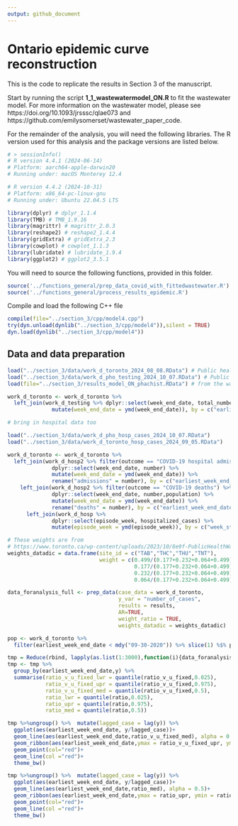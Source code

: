 ```yaml
---
output: github_document
---
```


<!-- README.md is generated from the README.Rmd. Please edit that file -->

# Ontario epidemic curve reconstruction
This is the code to replicate the results in Section 3 of the manuscript. 

Start by running the script **1_1_wastewatermodel_ON.R** to fit the wastewater model. For more information on the wastewater model, please see https://doi.org/10.1093/jrsssc/qlae073 and https://github.com/emilysomerset/wastewater_paper_code. 

For the remainder of the analysis, you will need the following libraries. The R version used for this analysis and the package versions are listed below.

```r
# > sessionInfo()
# R version 4.4.1 (2024-06-14)
# Platform: aarch64-apple-darwin20
# Running under: macOS Monterey 12.4

# R version 4.4.2 (2024-10-31)
# Platform: x86_64-pc-linux-gnu
# Running under: Ubuntu 22.04.5 LTS

library(dplyr) # dplyr_1.1.4
library(TMB) # TMB_1.9.16
library(magrittr) # magrittr_2.0.3
library(reshape2) # reshape2_1.4.4
library(gridExtra) # gridExtra_2.3
library(cowplot) # cowplot_1.1.3
library(lubridate) # lubridate_1.9.4
library(ggplot2) # ggplot2_3.5.1
```

You will need to source the following functions, provided in this folder. 
```r
source('../functions_general/prep_data_covid_with_fittedwastewater.R')
source('../functions_general/process_results_epidemic.R')
```

Compile and load the following C++ file
```r
compile(file="../section_3/cpp/model4.cpp")
try(dyn.unload(dynlib("../section_3/cpp/model4")),silent = TRUE)
dyn.load(dynlib("../section_3/cpp/model4"))
```

## Data and data preparation

```r
load("../section_3/data/work_d_toronto_2024_08_08.RData") # Public health ontario covid cases
load("../section_3/data/work_d_pho_testing_2024_10_07.RData") # Public health ontario testing
load(file="../section_3/results_model_ON_phachist.RData") # from the wastewater model

work_d_toronto <- work_d_toronto %>% 
  left_join(work_d_testing %>% dplyr::select(week_end_date, total_number_of_tests) %>% 
              mutate(week_end_date = ymd(week_end_date)), by = c("earliest_week_end_date"="week_end_date"))

# bring in hospital data too

load("../section_3/data/work_d_pho_hosp_cases_2024_10_07.RData")
load("../section_3/data/work_d_toronto_hosp_cases_2024_09_05.RData")

work_d_toronto <- work_d_toronto %>% 
  left_join(work_d_hosp2 %>% filter(outcome == "COVID-19 hospital admissions (up to January 20, 2024)") %>% 
              dplyr::select(week_end_date, number) %>% 
              mutate(week_end_date = ymd(week_end_date)) %>% 
              rename("admissions" = number), by = c("earliest_week_end_date"="week_end_date")) %>% 
    left_join(work_d_hosp2 %>% filter(outcome == "COVID-19 deaths") %>% 
              dplyr::select(week_end_date, number,population) %>% 
              mutate(week_end_date = ymd(week_end_date)) %>% 
              rename("deaths" = number), by = c("earliest_week_end_date"="week_end_date")) %>% 
      left_join(work_d_hosp %>% 
              dplyr::select(episode_week, hospitalized_cases) %>% 
              mutate(episode_week = ymd(episode_week)), by = c("week_start_date"="episode_week"))

# These weights are from 
# https://www.toronto.ca/wp-content/uploads/2023/10/8e9f-PublicHealthWastewaterSurveillanceTechNotes.pdf
weights_datadic = data.frame(site_id = c("TAB","THC","THU","TNT"), 
                             weight = c(0.499/(0.177+0.232+0.064+0.499),
                                        0.177/(0.177+0.232+0.064+0.499),
                                        0.232/(0.177+0.232+0.064+0.499),
                                        0.064/(0.177+0.232+0.064+0.499)))

data_foranalysis_full <- prep_data(case_data = work_d_toronto,
                                   y_var = "number_of_cases",
                                   results = results,
                                   AR=TRUE,
                                   weight_ratio = TRUE,
                                   weights_datadic = weights_datadic)

pop <- work_d_toronto %>% 
  filter(earliest_week_end_date < mdy("09-30-2020")) %>% slice(1) %$% population[1]

```




```r
tmp = Reduce(rbind, lapply(as.list(1:3000),function(i){data_foranalysis_full$analysis_d[[i]]$version = i; data_foranalysis_full$analysis_d[[i]]}))
tmp <- tmp %>% 
  group_by(earliest_week_end_date,y) %>% 
  summarise(ratio_v_u_fixed_lwr = quantile(ratio_v_u_fixed,0.025),
            ratio_v_u_fixed_upr = quantile(ratio_v_u_fixed,0.975),
            ratio_v_u_fixed_med = quantile(ratio_v_u_fixed,0.5),
            ratio_lwr = quantile(ratio,0.025),
            ratio_upr = quantile(ratio,0.975),
            ratio_med = quantile(ratio,0.5))
```

```r
tmp %>%ungroup() %>%  mutate(lagged_case = lag(y)) %>% 
  ggplot(aes(earliest_week_end_date, y/lagged_case))+
  geom_line(aes(earliest_week_end_date,ratio_v_u_fixed_med), alpha = 0.5)+  
  geom_ribbon(aes(earliest_week_end_date,ymax = ratio_v_u_fixed_upr, ymin = ratio_v_u_fixed_lwr), alpha = 0.5)+  
  geom_point(col="red")+
  geom_line(col ="red")+
  theme_bw()

tmp %>%ungroup() %>%  mutate(lagged_case = lag(y)) %>% 
  ggplot(aes(earliest_week_end_date, y/lagged_case))+
  geom_line(aes(earliest_week_end_date,ratio_med), alpha = 0.5)+  
  geom_ribbon(aes(earliest_week_end_date,ymax = ratio_upr, ymin = ratio_lwr), alpha = 0.5)+  
  geom_point(col="red")+
  geom_line(col ="red")+
  theme_bw()
```


